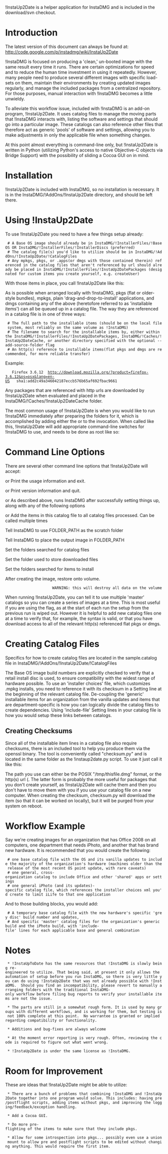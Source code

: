 !InstaUp2Date is a helper application for InstaDMG and is included in the download/svn checkout.

= Introduction =

The latest version of this document can always be found at: http://code.google.com/p/instadmg/wiki/InstaUp2Date

!InstaDMG is focused on producing a 'clean,' un-booted image with the same result every time it runs. There are certain optimizations for speed and to reduce the human time investment in using it repeatedly. However, many people need to produce several different images with specific load-sets on them, maintain their environments by creating updated images regularly, and manage the included packages from a centralized repository. For those purposes, manual interaction with !InstaDMG becomes a little unwieldy.

To alleviate this workflow issue, included with !InstaDMG is an add-on program, !InstaUp2Date.  It uses catalog files to manage the moving parts that !InstaDMG interacts with, listing the software and settings that should go into a particular image. These catalogs can also reference other files that therefore act as generic 'pools' of software and settings, allowing you to make adjustments in only the applicable file when something changes.

At this point almost everything is command-line only, but !InstaUp2Date is written in Python (utilizing Python's access to native Objective-C objects via Bridge Support) with the possibility of sliding a Cocoa GUI on in mind.

= Installation =

!InstaUp2Date is included with InstaDMG, so no installation is necessary. It is in the InstaDMG/!AddOns/!InstaUp2Date directory, and should be left there.

= Using !InstaUp2Date =

To use !InstaUp2Date you need to have a few things setup already:
  # A Base OS image should already be in InstaDMG/!InstallerFiles/!BaseOS OR InstaDMG/!InstallerFiles/!InstallerDiscs (preferred) 
  # The catalog file(s) you'd like to utilize should be in InstaDMG/!AddOns/!InstaUp2Date/!CatalogFiles
  # Any mpkgs, pkgs, or .apps(or dmgs with those contained therein) referenced in the catalog files that aren't referenced by url should already be placed in InstaDMG/!InstallerFiles/!InstaUp2DatePackages (designated for custom items you create yourself, e.g. createUser)

With those items in place, you call !InstaUp2Date like this:

{{{/path/to/instaUp2Date.py <<catalog file name, without the .catalog extension>>}}}

As is possible when arranged locally with !InstaDMG, pkgs (flat or older-style bundles), mpkgs, plain 'drag-and-drop-to-install' applications, and dmgs containing any of the above (heretofore referred to as 'installable items') can all be queued up in a catalog file.
The way they are referenced in a catalog file is in one of three ways:
  # The full path to the installable items (should be on the local file system, most reliably on the same volume as !InstaDMG)
  # The filename to search for the installable items by, either within the InstaDMG/!InstallerFiles/!InstaUp2DatePackages, InstaDMG/!Caches/!InstaUp2DateCache, or another directory specified with the optional --add-source-folder flag 
  # An http(s) reference to installable items(flat pkgs and dmgs are recommended, for more reliable transfer)
Example:
	Firefox 3.6.12	http://download.mozilla.org/?product=firefox-3.6.12&os=osx&lang=en-US	sha1:add2c49a346042187eccb576b65af692fbac9661
Any packages that are referenced with http urls are downloaded by !InstaUp2Date when evaluated and placed in the InstaDMG/!Caches/!InstaUp2DateCache folder.

The most common usage of !InstaUp2Date is when you would like to run !InstaDMG immediately after preparing the folders for it, which is accomplished by adding either the {{{-p}}} or {{{--process}}} to the invocation. When called like this, !InstaUp2Date will add appropriate command-line switches for !InstaDMG to use, and needs to be done as root like so:

{{{sudo /path/to/instaUp2Date.py --process <<catalog file>>}}}

= Command Line Options =

There are several other command line options that !InstaUp2Date will accept:

{{{-h}}} or {{{--help}}}		Print the usage information and exit.

{{{-v}}} or {{{--version}}}		Print version information and quit.

{{{-p}}} or {{{--process}}}		As described above, runs InstaDMG after successfully setting things up, along with any of the following options

{{{-a FILE_PATH}}} or {{{--add-catalog=FILE_PATH}}} Add the items in this catalog file to all catalog files processed. Can be called multiple times

{{{--instadmg-scratch-folder=FOLDER_PATH}}} 		Tell InstaDMG to use FOLDER_PATH as the scratch folder

{{{--instadmg-output-folder=FOLDER_PATH}}} 			Tell InstaDMG to place the output image in FOLDER_PATH

{{{--add-catalog-folder=FILE_PATH}}} 				Set the folders searched for catalog files

{{{--set-cache-folder=FILE_PATH}}} 					Set the folder used to store downloaded files

{{{--add-source-folder=FILE_PATH}}} 				Set the folders searched for items to install

{{{--restore-onto-volume=VOLUME}}} 					After creating the image, restore onto volume.
                      WARNING: this will destroy all data on the volume

When running !InstaUp2Date, you can tell it to use multiple 'master' catalogs so you can create a series of images at a time. This is most useful if you are using the {{{--process}}} flag, as at the start of each run the setup from the previous run is wiped out. However it is helpful to add new catalog files one at a time to verify that, for example, the syntax is valid, or that you have download access to all of the relevant http(s) referenced flat pkgs or dmgs.

= Creating Catalog Files =

Specifics for how to create catalog files are located in the sample.catalog file in InstaDMG/!AddOns/!InstaUp2Date/!CatalogFiles

The Base OS image build numbers are explicitly checked to verify that a retail install disc is used, to ensure compatibility with the widest range of hardware possible. To use an 'installer choices' file, which customizes .mpkg installs, you need to reference it with its checksum in a Setting line at the beginning of the relevant catalog file.  De-coupling the 'generic' installable items for an organization from the vanilla updates and items that are department-specific is how you can logically divide the catalog files to create dependencies.  Using 'include-file' Setting lines in your catalog file is how you would setup these links between catalogs.

== Creating Checksums ==

Since all of the installable item lines in a catalog file also require checksums, there is an included tool to help you produce them via the openssl binary. The tool is conveniently called "checksum.py" and is located in the same folder as the !instaup2date.py script. To use it just call it like this:

{{{/path/to/checksum.py <<path/to.DMG_or_PKG>>}}}

The path you use can either be the POSIX "/tmp/thisfile.dmg" format, or the http(s) url ({{{http://somewhere.com/myGreatPkg.dmg}}}. The latter form is probably the more useful for packages that you don't create yourself, as !InstaUp2Date will cache them and then you don't have to move them with you if you use your catalog file on a new computer.  When creating the checksum, checksum.py will download the item (so that it can be worked on locally), but it will be purged from your system on reboot.

= Workflow Example = 

Say we're creating images for an organization that has Office 2008 on all computers, one department that needs iPhoto, and another that has brand new hardware.  It is recommended that you would create the following:
  # one base catalog file with the OS and its vanilla updates to include the majority of the organization's hardware (machines older than the release of the most recent OS point update, with rare caveats)
  # one general, cross-organization catalog to include Office and other 'shared' apps or settings 
  # one general iPhoto (and its updates)-specific catalog file, which references the installer choices xml you'd create to limit iLife to that one application

And to those building blocks, you would add:
  # A temporary base catalog file with the new hardware's specific 'grey disc' build number and updates,
  # And specific 'master' catalog files for the organization's generic build and the iPhoto build, with 'include-file' lines for each applicable base and general combination

= Notes =

  * !InstaUpToDate has the same resources that !InstaDMG is slowly being re-engineered to utilize. That being said, at present it only allows the automation of setup before you run InstaDMG, so there is very little you can do using !InstaUp2Date that was not already possible with !InstaDMG.  Should you find an incompatibility, please revert to manually arranging folders with the traditional InstaDMG-only workflow before filing bug reports to verify your installable items are not the issue.

  * The parts are still in a somewhat rough form. It is used by many groups with different workflows, and is working for them, but testing is not 100% complete at this point.  No warrantee is granted or implied regarding compatibility or functionality.

  * Additions and bug-fixes are always welcome

  * At the moment error reporting is very rough. Often, reviewing the code is required to figure out what went wrong. 

  * !InstaUp2Date is under the same license as !InstaDMG.

= Room for Improvement =

These are ideas that !InstaUp2Date might be able to utilize:

  * There are a bunch of problems that combining !InstaDMG and !InstaUp2Date together into one program would solve. This includes: having pre/postflight scripts, adding items without pkgs, and improving the logging/feedback/exception handling.

  * Add a Cocoa GUI.

  * Do more pre-flighting of the items to make sure that they include pkgs.

  * Allow for some introspection into pkgs... possibly even use a union mount to allow pre and postflight scripts to be edited without changing anything. This would require the first item.